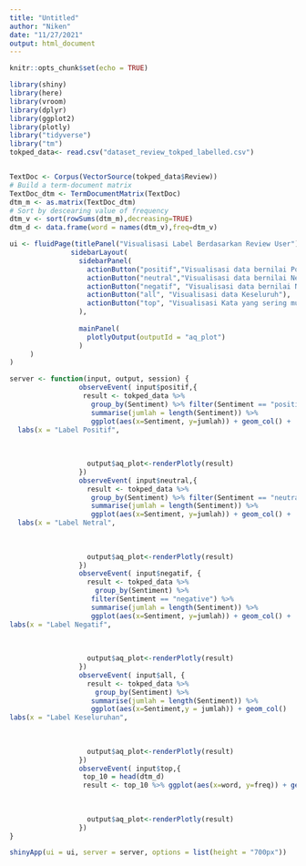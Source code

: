 ---
title: "Untitled"
author: "Niken"
date: "11/27/2021"
output: html_document
---

```{r setup, include=FALSE}
knitr::opts_chunk$set(echo = TRUE)
```

```{r}
library(shiny) 
library(here) 
library(vroom) 
library(dplyr) 
library(ggplot2) 
library(plotly) 
library("tidyverse")
library("tm")
tokped_data<- read.csv("dataset_review_tokped_labelled.csv") 


TextDoc <- Corpus(VectorSource(tokped_data$Review))
# Build a term-document matrix
TextDoc_dtm <- TermDocumentMatrix(TextDoc)
dtm_m <- as.matrix(TextDoc_dtm)
# Sort by descearing value of frequency
dtm_v <- sort(rowSums(dtm_m),decreasing=TRUE)
dtm_d <- data.frame(word = names(dtm_v),freq=dtm_v)
```

```{r}
ui <- fluidPage(titlePanel("Visualisasi Label Berdasarkan Review User"),
               sidebarLayout(
                 sidebarPanel(
                   actionButton("positif","Visualisasi data bernilai Positif"),
                   actionButton("neutral","Visualisasi data bernilai Netral"),
                   actionButton("negatif", "Visualisasi data bernilai Negatif"),
                   actionButton("all", "Visualisasi data Keseluruh"),
                   actionButton("top", "Visualisasi Kata yang sering muncul")
                 ),
                
                 mainPanel(
                   plotlyOutput(outputId = "aq_plot")
                 )
     )
)
```

```{r server}
server <- function(input, output, session) {
                 observeEvent( input$positif,{
                  result <- tokped_data %>%
                    group_by(Sentiment) %>% filter(Sentiment == "positive") %>%
                    summarise(jumlah = length(Sentiment)) %>%
                    ggplot(aes(x=Sentiment, y=jumlah)) + geom_col() + 
  labs(x = "Label Positif", 
                                                                                        y = "Jumlah Review", 
                                                                                        title = "Grafik Label Positif", 
                                                                                        subtitle = "Visualisasi berdasarkan review bernilai positif")
                   output$aq_plot<-renderPlotly(result)
                 })
                 observeEvent( input$neutral,{
                   result <- tokped_data %>%
                    group_by(Sentiment) %>% filter(Sentiment == "neutral") %>%
                    summarise(jumlah = length(Sentiment)) %>%
                    ggplot(aes(x=Sentiment, y=jumlah)) + geom_col() + 
  labs(x = "Label Netral", 
                                                                                        y = "Jumlah Review", 
                                                                                        title = "Grafik Label Netral", 
                                                                                        subtitle = "Visualisasi berdasarkan review bernilai netral")
                   output$aq_plot<-renderPlotly(result)
                 })
                 observeEvent( input$negatif, { 
                   result <- tokped_data %>%
                     group_by(Sentiment) %>%
                    filter(Sentiment == "negative") %>% 
                    summarise(jumlah = length(Sentiment)) %>%
                    ggplot(aes(x=Sentiment, y=jumlah)) + geom_col() + 
labs(x = "Label Negatif", 
                                                                                        y = "Jumlah Review", 
                                                                                        title = "Grafik Label Negatif", 
                                                                                        subtitle = "Visualisasi berdasarkan review bernilai negatif")
                   output$aq_plot<-renderPlotly(result)
                 })
                 observeEvent( input$all, { 
                   result <- tokped_data %>%
                     group_by(Sentiment) %>%
                    summarise(jumlah = length(Sentiment)) %>%
                    ggplot(aes(x=Sentiment,y = jumlah)) + geom_col()
labs(x = "Label Keseluruhan", 
                                                                                        y = "Jumlah Review", 
                                                                                        title = "Grafik Label Keseluruhan", 
                                                                                        subtitle = "Perbandingan Label dari review seluruh pengguna")
                   output$aq_plot<-renderPlotly(result)
                 })
                 observeEvent( input$top,{
                  top_10 = head(dtm_d)
                  result <- top_10 %>% ggplot(aes(x=word, y=freq)) + geom_col() +coord_flip() + labs(x = "Kata",
                                                                                       y = "Frekuensi",
                                                                                       title = "Grafik kemunculan kata-kata",
                                                                                       subtitle = "Kata kata dengan kemunculan paling banyak")
                   output$aq_plot<-renderPlotly(result)
                 })
}
```

```{r run-app}
shinyApp(ui = ui, server = server, options = list(height = "700px"))
```
